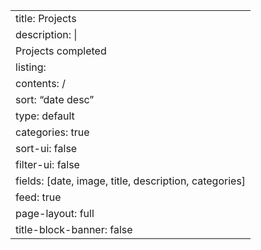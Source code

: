 ---
title: Projects
description: |
  Projects completed
listing:
    contents: /
    sort: "date desc"
    type: default
    categories: true
    sort-ui: false
    filter-ui: false
    fields: [date, image, title, description, categories]
    feed: true
page-layout: full
title-block-banner: false
---